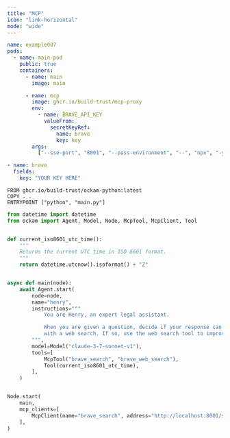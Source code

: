 ```yaml
---
title: "MCP"
icon: "link-horizontal"
mode: "wide"
---
```


```yaml ockam.yaml
name: example007
pods:
  - name: main-pod
    public: true
    containers:
      - name: main
        image: main

      - name: mcp
        image: ghcr.io/build-trust/mcp-proxy
        env:
          - name: BRAVE_API_KEY
            valueFrom:
              secretKeyRef:
                name: brave
                key: key
        args:
          ["--sse-port", "8001", "--pass-environment", "--", "npx", "-y", "@modelcontextprotocol/server-brave-search"]
```

```yaml secrets.yaml
- name: brave
  fields:
    key: "YOUR KEY HERE"
```

```images/main/Dockerfile
FROM ghcr.io/build-trust/ockam-python:latest
COPY . .
ENTRYPOINT ["python", "main.py"]
```

```python images/main/main.py
from datetime import datetime
from ockam import Agent, Model, Node, McpTool, McpClient, Tool


def current_iso8601_utc_time():
    """
    Returns the current UTC time in ISO 8601 format.
    """
    return datetime.utcnow().isoformat() + "Z"


async def main(node):
    await Agent.start(
        node=node,
        name="henry",
        instructions="""
            You are Henry, an expert legal assistant.

            When you are given a question, decide if your response can be better
            with a web search. If so, use the web search tool to improve your response.
        """,
        model=Model("claude-3-7-sonnet-v1"),
        tools=[
            McpTool("brave_search", "brave_web_search"),
            Tool(current_iso8601_utc_time),
        ],
    )


Node.start(
    main,
    mcp_clients=[
        McpClient(name="brave_search", address="http://localhost:8001/sse"),
    ],
)
```